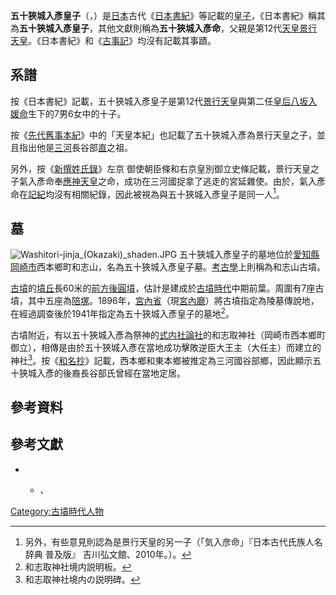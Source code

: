 {{東亞男性歷史人物
|名稱 = 五十狹城入彥皇子
|身份 = [[皇子|皇子]]
|國家 = 日本
|時代 = [[古墳時代|古墳時代]]
|主君 = [[景行天皇|景行天皇]]→[[成務天皇|成務天皇]]→[[仲哀天皇|仲哀天皇]]→[[應神天皇|應神天皇]]
|屆數 =
|最高職務 = 
|前任 =
|繼任 = 
|圖片名稱 =Washiyama-kofun haisho.JPG
|圖片大小 =200px
|圖片說明 =五十狹城入彥皇子墓 拜所<br />（[[愛知縣|愛知縣]][[岡崎市|岡崎市]]）
|氏 = 
|姓 = 
|穆坤= <!--清代八旗满洲人物专用-->
|名 =
|姓名 =
|羅馬拼音 = Isakiirihikonomiko
|假名 = {{lang|ja|いさきいりひこのみこ}}
|諺文 = <!--朝鮮、韓國人用-->
|字 =
|號=
|名乘 = <!--琉球士族用-->
|官職 = 
|封爵 =
|封號 = 
|位階 = 
|御稱號 = <!--日本皇族之稱號-->
|宮號1 = <!--日本皇族之宮號-->
|宮號2 = <!--朝鮮王族之宮號-->
|封地 =
|神號 =
|尊號 =
|族裔 = 
|信仰 =
|旗籍 = <!--清代八旗人物专用-->
|氏族 =
|籍貫 =
|本貫 = <!--朝鮮人用-->
|世居地= <!--清代八旗人物专用-->
|世居地/穆坤= <!--专门用于清代八旗满洲人物世居地和穆坤相同时-->
|祖籍 =
|本籍 =
|出身地 =
|府邸 =
|世系 = 
|初名 = 
|乳名 = <!--日本、朝鮮、琉球以外人物用-->
|幼名 = 
|兒名 = <!--朝鮮人用-->
|童名 = <!--琉球人用-->
|小字 =
|別名 = 
|法號 = 
|院號 = 
|其他名號 = 
|出生日期 = 
|出生地點 =
|婚年 =
|逝世日期 = 
|逝世地點 = 
|在位年代 =
|廟號 =
|諡號 =
|墓葬 = [[三河國|三河國]]和志山（現[[愛知縣|愛知縣]][[岡崎市|岡崎市]]西本鄉町和志山）
|祠廟 =
|父親 = [[景行天皇|景行天皇]]
|嫡母 = 
|母親 = [[八坂入媛命|八坂入媛命]]
|繼父=
|繼母=
|養父=
|養母=
|猶父= <!--日本人用-->
|烏帽子親= 
|元配 =
|正室 = 
|妻 =
|繼室 =
|平妻 =
|側室 =
|元配之父 =
|元配之嫡母 =
|元配之母 =
|正室之父 = 
|正室之嫡母 =
|正室之母 =
|妻之父 = 
|妻之嫡母 =
|妻之母 =
|繼室之父 =
|繼室之嫡母 =
|繼室之母 =
|平妻之父 =
|平妻之嫡母 =
|平妻之母 =
|兄弟 = 櫛角別王<br>{{Link-ja|大碓皇子|大碓皇子}}<br>[[日本武尊|日本武尊]]<br>[[成務天皇|成務天皇]]<br>{{Link-ja|五百城入彥皇子|五百城入彦皇子}}<br>忍之別皇子<br>稚倭根子皇子<br>大酢別皇子<br>[[神櫛皇子|神櫛皇子]]<br>吉備兄彥皇子<br>稻背入彥皇子<br>{{Link-ja|武國凝別皇子|武国凝別皇子}}<br>日向襲津彥皇子<br>國乳別皇子<br>國背別皇子<br>豐戶別皇子<br>豐國別皇子<br>真若王<br>{{Link-ja|彥人大兄命|彦人大兄命}}<br>五十功彥命<br>若木之入日子王<br>銀王<br>稚屋彥命<br>天帶根命<br>武國皇別命<br>大曾色別命<br>石社別命<br>武押別命<br>曾能目別命<br>十市入彥命<br>襲小橋別命<Br>色己焦別命<br>息長彥人大兄水城命<br>熊忍津彦命<br>武弟別命<br>草木命<br>手事別命<br>大我門別命<br>豐日別命<br>三河宿禰命<br>豐手別命<br>倭宿禰命<br>豐津彥命<br>大焦別命
|姊妹 = 渟熨斗皇女<br>五百城入姬皇女<br>麛依姫皇女<br>高城入姬皇女<br>弟姬皇女<br>五百野皇女（[[齋宮|齋宮]]）<br>銀王
|嫡兄弟 =
|嫡姊妹 =
|庶兄弟 =
|庶姊妹 =
|同胞兄弟 =
|同胞姊妹 =
|異母兄弟 =
|異母姊妹 =
|異父兄弟 =
|異父姊妹 =
|繼兄弟 =
|繼姊妹 =
|子 = 
|女 = 
|嫡子 =
|嫡女 =
|庶子 =
|庶女 =
|養子 =
|養女 =
|猶子 = <!--日本人用-->
|婿養子 = <!--日本人用-->
|烏帽子子 = <!--日本人用-->
|繼子 =
|繼女 =
|其他親屬 = [[仲哀天皇|仲哀天皇]]（侄子）
|出身 = <!---此处指科举出身--->
|功名 = 
|經歷 = 
|著作 =
|注釋 =
}}

'''五十狹城入彥皇子'''（{{jpn|j=五十狭城入彦皇子|hg=いさきいりひこのみこ|rm=Isakiirihikonomiko}}，{{bd|？||？||catIdx=Isakiirihikonomiko}}）是[[日本|日本]]古代《[[日本書紀|日本書紀]]》等記載的[[皇子|皇子]]，《日本書紀》稱其為'''五十狹城入彥皇子'''，其他文獻則稱為'''五十狹城入彥命'''，父親是第12代[[天皇|天皇]][[景行天皇|景行天皇]]。《日本書紀》和《[[古事記|古事記]]》均沒有記載其事蹟。

== 系譜 ==
按《日本書紀》記載，五十狹城入彥皇子是第12代[[景行天皇|景行天皇]]與第二任[[皇后|皇后]][[八坂入媛命|八坂入媛命]]生下的7男6女中的十子。

按《[[先代舊事本紀|先代舊事本紀]]》中的「天皇本紀」也記載了五十狹城入彥為景行天皇之子，並且指出他是[[三河國|三河]]長谷部[[姓_(日本政治結構)|直]]之祖{{Sfn|和志取神社（平）|1981年}}。

另外，按《[[新撰姓氏錄|新撰姓氏錄]]》左京{{Link-ja|皇別|皇別}} 御使朝臣條和右京皇別御立史條記載，景行天皇之子氣入彥命奉[[應神天皇|應神天皇]]之命，成功在三河國捉拿了逃走的宮延雜使。由於，氣入彥命在[[記紀|記紀]]均沒有相關紀錄，因此被視為與五十狹城入彥皇子是同一人{{Sfn|和志取神社（平）|1981年}}<ref>另外，有些意見則認為是景行天皇的另一子{{Link-ja|五百城入彥皇子|五百城入彦皇子}}（「気入彦命」『日本古代氏族人名辞典 普及版』 吉川弘文館、2010年。）。</ref>。

== 墓 ==
[[File:Washitori-jinja_(Okazaki)_shaden.JPG|thumb]]
五十狹城入彥皇子的墓地位於[[愛知縣|愛知縣]][[岡崎市|岡崎市]]西本鄉町和志山，名為五十狹城入彥皇子墓。[[考古學|考古學]]上則稱為和志山古墳{{Sfn|西本郷村（平）|1981年}}。

[[古墳|古墳]]的[[墳丘墓|墳丘]]長60米的[[前方後圓墳|前方後圓墳]]，估計是建成於[[古墳時代|古墳時代]]中期前葉{{Sfn|西本郷村（平）|1981年}}。周圍有7座古墳，其中五座為[[陪塚|陪塚]]{{Sfn|西本郷村（平）|1981年}}。1896年，[[宮內省|宮內省]]（現[[宮內廳|宮內廳]]）將古墳指定為陵墓傳說地，在經過調查後於1941年指定為五十狹城入彥皇子的墓地<ref>和志取神社境内説明板。</ref>。

古墳附近，有以五十狹城入彥為祭神的[[式内社|式内社]][[論社|論社]]的和志取神社（岡崎市西本鄉町御立），相傳是由於五十狹城入彥在當地成功擊敗逆臣大王主（大任主）而建立的神社{{Sfn|和志取神社（平）|1981年}}<ref>和志取神社境内の説明碑。</ref>。按《[[和名抄|和名抄]]》記載，西本鄉和東本鄉被推定為三河國{{Link-ja|碧海郡|碧海郡}}谷部鄉，因此顯示五十狹城入彥的後裔長谷部氏曾經在當地定居{{Sfn|西本郷村（平）|1981年}}。

==參考資料==
{{reflist}}

==參考文獻== 
*{{cite book |editor= |script-title=ja:日本歴史地名体系 23 愛知県の地名 |publisher=[[平凡社|平凡社]] |year=1981  |isbn=4582490239}}
** {{Wikicite|reference=「西本郷村」|ref={{Harvid|西本郷村（平）|1981年}}}}、{{Wikicite|reference=「和志取神社」|ref={{Harvid|和志取神社（平）|1981年}}}}

{{DEFAULTSORT:Isakiirihikonomiko}}
[[Category:古墳時代人物|Category:古墳時代人物]]